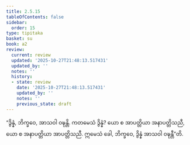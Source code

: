 ```yaml
---
title: 2.5.15
tableOfContents: false
sidebar:
  order: 15
type: tipitaka
basket: su
book: a2
review:
  current: review
  updated: '2025-10-27T21:48:13.517431'
  updated_by: ''
  notes: ''
  history:
  - state: review
    date: '2025-10-27T21:48:13.517431'
    updated_by: ''
    notes: ''
    previous_state: draft
---
```



<ReviewStatus review={frontmatter.review} showDetails={true} />

<HypothesisAnnotation frontmatter={frontmatter} />

<DynamicBreadcrumb />

<Division number="113" book="a2" e="ch" v="15" p="84">

<Paragraph number="196" book="a2">
“ဒွိန္နံ, ဘိက္ခဝေ, အာသဝါ ဝဍ္ဎန္တိ. ကတမေသံ ဒွိန္နံ? ယော စ အာပတ္တိယာ အနာပတ္တိသညီ, ယော စ အနာပတ္တိယာ အာပတ္တိသညီ. ဣမေသံ ခေါ, ဘိက္ခဝေ, ဒွိန္နံ အာသဝါ ဝဍ္ဎန္တီ”တိ.
</Paragraph>
</Division>